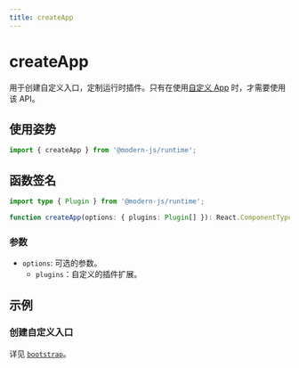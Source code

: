 ```yaml
---
title: createApp
---
```

# createApp

用于创建自定义入口，定制运行时插件。只有在使用[自定义 App](/guides/concept/entries#自定义-app) 时，才需要使用该 API。

## 使用姿势

```ts
import { createApp } from '@modern-js/runtime';
```

## 函数签名

```ts
import type { Plugin } from '@modern-js/runtime';

function createApp(options: { plugins: Plugin[] }): React.ComponentType<any>;
```

### 参数

- `options`: 可选的参数。
  - `plugins`：自定义的插件扩展。

## 示例

### 创建自定义入口

详见 [`bootstrap`](./bootstrap.mdx)。
